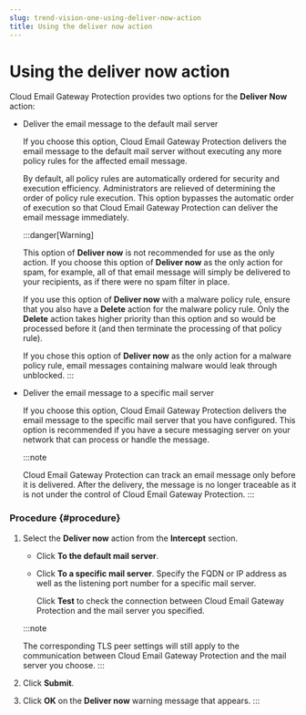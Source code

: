 ```yaml
---
slug: trend-vision-one-using-deliver-now-action
title: Using the deliver now action
---
```

# Using the deliver now action

Cloud Email Gateway Protection provides two options for the **Deliver Now** action:

- Deliver the email message to the default mail server

  If you choose this option, Cloud Email Gateway Protection delivers the email message to the default mail server without executing any more policy rules for the affected email message.

  By default, all policy rules are automatically ordered for security and execution efficiency. Administrators are relieved of determining the order of policy rule execution. This option bypasses the automatic order of execution so that Cloud Email Gateway Protection can deliver the email message immediately.

  :::danger[Warning]

  This option of **Deliver now** is not recommended for use as the only action. If you choose this option of **Deliver now** as the only action for spam, for example, all of that email message will simply be delivered to your recipients, as if there were no spam filter in place.

  If you use this option of **Deliver now** with a malware policy rule, ensure that you also have a **Delete** action for the malware policy rule. Only the **Delete** action takes higher priority than this option and so would be processed before it (and then terminate the processing of that policy rule).

  If you chose this option of **Deliver now** as the only action for a malware policy rule, email messages containing malware would leak through unblocked.
  :::

- Deliver the email message to a specific mail server

  If you choose this option, Cloud Email Gateway Protection delivers the email message to the specific mail server that you have configured. This option is recommended if you have a secure messaging server on your network that can process or handle the message.

  :::note

  Cloud Email Gateway Protection can track an email message only before it is delivered. After the delivery, the message is no longer traceable as it is not under the control of Cloud Email Gateway Protection.
  :::

### Procedure {#procedure}

1.  Select the **Deliver now** action from the **Intercept** section.

    - Click **To the default mail server**.

    - Click **To a specific mail server**. Specify the FQDN or IP address as well as the listening port number for a specific mail server.

      Click **Test** to check the connection between Cloud Email Gateway Protection and the mail server you specified.

    :::note

    The corresponding TLS peer settings will still apply to the communication between Cloud Email Gateway Protection and the mail server you choose.
    :::

2.  Click **Submit**.

3.  Click **OK** on the **Deliver now** warning message that appears.
:::
